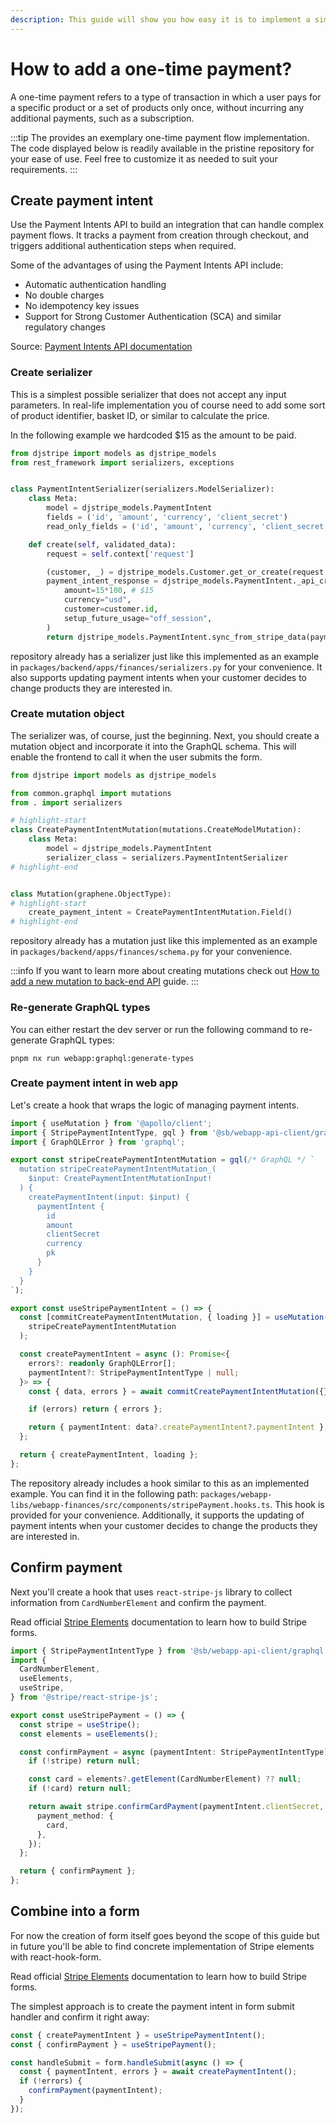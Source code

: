 ```yaml
---
description: This guide will show you how easy it is to implement a simple payment
---
```


# How to add a one-time payment?

A one-time payment refers to a type of transaction in which a user pays for a specific product or a set of products
only once, without incurring any additional payments, such as a subscription.

:::tip
The <ProjectName/> provides an exemplary one-time payment flow implementation. The code displayed below is readily
available in the pristine <ProjectName/> repository for your ease of use. Feel free to customize it as needed to suit
your requirements.
:::

## Create payment intent

Use the Payment Intents API to build an integration that can handle complex payment flows. It tracks a payment from
creation through checkout, and triggers additional authentication steps when required.

Some of the advantages of using the Payment Intents API include:

- Automatic authentication handling
- No double charges
- No idempotency key issues
- Support for Strong Customer Authentication (SCA) and similar regulatory changes

Source: [Payment Intents API documentation](https://stripe.com/docs/payments/payment-intents)

### Create serializer

This is a simplest possible serializer that does not accept any input parameters. In real-life implementation
you of course need to add some sort of product identifier, basket ID, or similar to calculate the price.

In the following example we hardcoded $15 as the amount to be paid.

```python title=packages/backend/apps/finances/serializers.py
from djstripe import models as djstripe_models
from rest_framework import serializers, exceptions


class PaymentIntentSerializer(serializers.ModelSerializer):
    class Meta:
        model = djstripe_models.PaymentIntent
        fields = ('id', 'amount', 'currency', 'client_secret')
        read_only_fields = ('id', 'amount', 'currency', 'client_secret')

    def create(self, validated_data):
        request = self.context['request']

        (customer, _) = djstripe_models.Customer.get_or_create(request.user)
        payment_intent_response = djstripe_models.PaymentIntent._api_create(
            amount=15*100, # $15
            currency="usd",
            customer=customer.id,
            setup_future_usage="off_session",
        )
        return djstripe_models.PaymentIntent.sync_from_stripe_data(payment_intent_response)

```

<ProjectName/> repository already has a serializer just like this implemented as an example in
`packages/backend/apps/finances/serializers.py` for your convenience. It also supports updating payment intents
when your customer decides to change products they are interested in.

### Create mutation object

The serializer was, of course, just the beginning. Next, you should create a mutation object and incorporate it into the
GraphQL schema. This will enable the frontend to call it when the user submits the form.

```python title=packages/backend/apps/finances/schema.py
from djstripe import models as djstripe_models

from common.graphql import mutations
from . import serializers

# highlight-start
class CreatePaymentIntentMutation(mutations.CreateModelMutation):
    class Meta:
        model = djstripe_models.PaymentIntent
        serializer_class = serializers.PaymentIntentSerializer
# highlight-end


class Mutation(graphene.ObjectType):
# highlight-start
    create_payment_intent = CreatePaymentIntentMutation.Field()
# highlight-end
```

<ProjectName/> repository already has a mutation just like this implemented as an example in
`packages/backend/apps/finances/schema.py` for your convenience.

:::info
If you want to learn more about creating mutations check out
[How to add a new mutation to back-end API](../graphql/backend/adding-new-mutation) guide.
:::

### Re-generate GraphQL types

You can either restart the dev server or run the following command to re-generate GraphQL types:

```shell
pnpm nx run webapp:graphql:generate-types
```

### Create payment intent in web app

Let's create a hook that wraps the logic of managing payment intents.

```ts
import { useMutation } from '@apollo/client';
import { StripePaymentIntentType, gql } from '@sb/webapp-api-client/graphql';
import { GraphQLError } from 'graphql';

export const stripeCreatePaymentIntentMutation = gql(/* GraphQL */ `
  mutation stripeCreatePaymentIntentMutation_(
    $input: CreatePaymentIntentMutationInput!
  ) {
    createPaymentIntent(input: $input) {
      paymentIntent {
        id
        amount
        clientSecret
        currency
        pk
      }
    }
  }
`);

export const useStripePaymentIntent = () => {
  const [commitCreatePaymentIntentMutation, { loading }] = useMutation(
    stripeCreatePaymentIntentMutation
  );

  const createPaymentIntent = async (): Promise<{
    errors?: readonly GraphQLError[];
    paymentIntent?: StripePaymentIntentType | null;
  }> => {
    const { data, errors } = await commitCreatePaymentIntentMutation({});

    if (errors) return { errors };

    return { paymentIntent: data?.createPaymentIntent?.paymentIntent };
  };

  return { createPaymentIntent, loading };
};
```

The <ProjectName/> repository already includes a hook similar to this as an implemented example. You can find it in
the following path: `packages/webapp-libs/webapp-finances/src/components/stripePayment.hooks.ts`. This hook is provided
for your convenience. Additionally, it supports the updating of payment intents when your customer decides to change
the products they are interested in.


## Confirm payment

Next you'll create a hook that uses `react-stripe-js` library to collect information from `CardNumberElement` and
confirm the payment.

Read official [Stripe Elements](https://stripe.com/docs/stripe-js/react) documentation to learn how to build Stripe
forms.

```ts
import { StripePaymentIntentType } from '@sb/webapp-api-client/graphql';
import {
  CardNumberElement,
  useElements,
  useStripe,
} from '@stripe/react-stripe-js';

export const useStripePayment = () => {
  const stripe = useStripe();
  const elements = useElements();

  const confirmPayment = async (paymentIntent: StripePaymentIntentType) => {
    if (!stripe) return null;

    const card = elements?.getElement(CardNumberElement) ?? null;
    if (!card) return null;

    return await stripe.confirmCardPayment(paymentIntent.clientSecret, {
      payment_method: {
        card,
      },
    });
  };

  return { confirmPayment };
};
```

## Combine into a form

For now the creation of form itself goes beyond the scope of this guide but in future you'll be able to find concrete
implementation of Stripe elements with react-hook-form.

Read official [Stripe Elements](https://stripe.com/docs/stripe-js/react) documentation to learn how to build Stripe
forms.

The simplest approach is to create the payment intent in form submit handler and confirm it right away:

```ts
const { createPaymentIntent } = useStripePaymentIntent();
const { confirmPayment } = useStripePayment();

const handleSubmit = form.handleSubmit(async () => {
  const { paymentIntent, errors } = await createPaymentIntent();
  if (!errors) {
    confirmPayment(paymentIntent);
  }
});
```
